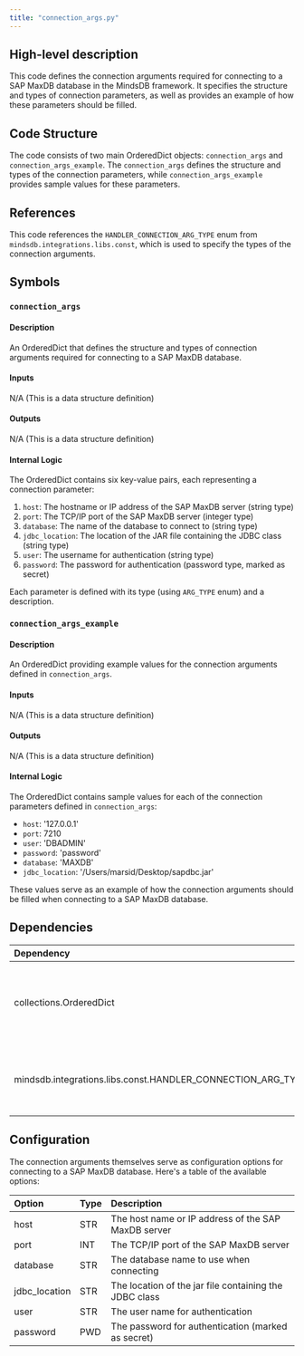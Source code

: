 ```yaml
---
title: "connection_args.py"
---
```


## High-level description
This code defines the connection arguments required for connecting to a SAP MaxDB database in the MindsDB framework. It specifies the structure and types of connection parameters, as well as provides an example of how these parameters should be filled.

## Code Structure
The code consists of two main OrderedDict objects: `connection_args` and `connection_args_example`. The `connection_args` defines the structure and types of the connection parameters, while `connection_args_example` provides sample values for these parameters.

## References
This code references the `HANDLER_CONNECTION_ARG_TYPE` enum from `mindsdb.integrations.libs.const`, which is used to specify the types of the connection arguments.

## Symbols

### `connection_args`
#### Description
An OrderedDict that defines the structure and types of connection arguments required for connecting to a SAP MaxDB database.

#### Inputs
N/A (This is a data structure definition)

#### Outputs
N/A (This is a data structure definition)

#### Internal Logic
The OrderedDict contains six key-value pairs, each representing a connection parameter:
1. `host`: The hostname or IP address of the SAP MaxDB server (string type)
2. `port`: The TCP/IP port of the SAP MaxDB server (integer type)
3. `database`: The name of the database to connect to (string type)
4. `jdbc_location`: The location of the JAR file containing the JDBC class (string type)
5. `user`: The username for authentication (string type)
6. `password`: The password for authentication (password type, marked as secret)

Each parameter is defined with its type (using `ARG_TYPE` enum) and a description.

### `connection_args_example`
#### Description
An OrderedDict providing example values for the connection arguments defined in `connection_args`.

#### Inputs
N/A (This is a data structure definition)

#### Outputs
N/A (This is a data structure definition)

#### Internal Logic
The OrderedDict contains sample values for each of the connection parameters defined in `connection_args`:
- `host`: '127.0.0.1'
- `port`: 7210
- `user`: 'DBADMIN'
- `password`: 'password'
- `database`: 'MAXDB'
- `jdbc_location`: '/Users/marsid/Desktop/sapdbc.jar'

These values serve as an example of how the connection arguments should be filled when connecting to a SAP MaxDB database.

## Dependencies
| Dependency | Purpose |
|:-----------|:--------|
| collections.OrderedDict | Used to create ordered dictionaries for storing connection arguments |
| mindsdb.integrations.libs.const.HANDLER_CONNECTION_ARG_TYPE | Enum used to specify the types of connection arguments |

## Configuration
The connection arguments themselves serve as configuration options for connecting to a SAP MaxDB database. Here's a table of the available options:

| Option | Type | Description |
|:-------|:-----|:------------|
| host | STR | The host name or IP address of the SAP MaxDB server |
| port | INT | The TCP/IP port of the SAP MaxDB server |
| database | STR | The database name to use when connecting |
| jdbc_location | STR | The location of the jar file containing the JDBC class |
| user | STR | The user name for authentication |
| password | PWD | The password for authentication (marked as secret) |
